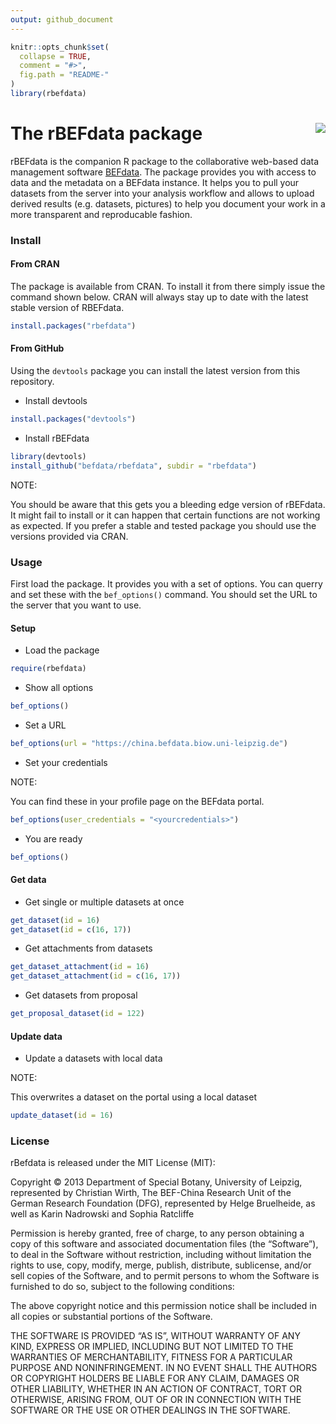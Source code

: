 ```yaml
---
output: github_document
---
```


```r
knitr::opts_chunk$set(
  collapse = TRUE,
  comment = "#>",
  fig.path = "README-"
)
library(rbefdata)
```

The rBEFdata package  <img src="assets/images/rbefdata_logo_small.png" align="right" />
======================= 

rBEFdata is the companion R package to the collaborative web-based data
management software [BEFdata](https://github.com/cpfaff/befdata). The package
provides you with access to data and the metadata on a BEFdata instance. It
helps you to pull your datasets from the server into your analysis workflow and
allows to upload derived results (e.g. datasets, pictures) to help you document
your work in a more transparent and reproducable fashion.

### Install

#### From CRAN

The package is available from CRAN. To install it from there simply issue the
command shown below. CRAN will always stay up to date with the latest stable
version of RBEFdata.

```r
install.packages("rbefdata")
```

#### From GitHub

Using the `devtools` package you can install the latest version from this
repository. 

* Install devtools 

```r
install.packages("devtools")
```

*  Install rBEFdata

```r
library(devtools)
install_github("befdata/rbefdata", subdir = "rbefdata")
```

NOTE:

You should be aware that this gets you a bleeding edge version of rBEFdata. It
might fail to install or it can happen that certain functions are not working
as expected. If you prefer a stable and tested package you should use the
versions provided via CRAN.

### Usage

First load the package. It provides you with a set of options. You can querry
and set these with the `bef_options()` command. You should set the URL to the
server that you want to use. 

#### Setup

* Load the package

```r
require(rbefdata)
```

* Show all options

```r
bef_options()
```

* Set a URL

```r
bef_options(url = "https://china.befdata.biow.uni-leipzig.de")
```

* Set your credentials 

NOTE: 

You can find these in your profile page on the BEFdata portal.

```r
bef_options(user_credentials = "<yourcredentials>")
```

* You are ready

```r
bef_options()
```

#### Get data

* Get single or multiple datasets at once

```r
get_dataset(id = 16)
get_dataset(id = c(16, 17))
```

* Get attachments from datasets

```r
get_dataset_attachment(id = 16)
get_dataset_attachment(id = c(16, 17))
```

* Get datasets from proposal

```r
get_proposal_dataset(id = 122)
```

#### Update data 

* Update a datasets with local data

NOTE: 

This overwrites a dataset on the portal using a local dataset

```r
update_dataset(id = 16)
```

### License

rBefdata is released under the MIT License (MIT):

Copyright © 2013 Department of Special Botany, University of Leipzig,
represented by Christian Wirth, The BEF-China Research Unit of the German
Research Foundation (DFG), represented by Helge Bruelheide, as well as Karin
Nadrowski and Sophia Ratcliffe

Permission is hereby granted, free of charge, to any person obtaining a copy of
this software and associated documentation files (the “Software”), to deal in
the Software without restriction, including without limitation the rights to
use, copy, modify, merge, publish, distribute, sublicense, and/or sell copies
of the Software, and to permit persons to whom the Software is furnished to do
so, subject to the following conditions:

The above copyright notice and this permission notice shall be included in all
copies or substantial portions of the Software.

THE SOFTWARE IS PROVIDED “AS IS”, WITHOUT WARRANTY OF ANY KIND, EXPRESS OR
IMPLIED, INCLUDING BUT NOT LIMITED TO THE WARRANTIES OF MERCHANTABILITY, FITNESS
FOR A PARTICULAR PURPOSE AND NONINFRINGEMENT. IN NO EVENT SHALL THE AUTHORS
OR COPYRIGHT HOLDERS BE LIABLE FOR ANY CLAIM, DAMAGES OR OTHER LIABILITY,
WHETHER IN AN ACTION OF CONTRACT, TORT OR OTHERWISE, ARISING FROM, OUT OF OR IN
CONNECTION WITH THE SOFTWARE OR THE USE OR OTHER DEALINGS IN THE SOFTWARE.
